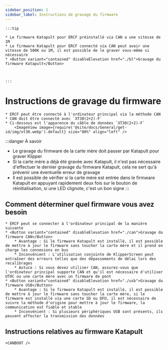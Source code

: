 ```yaml
---
sidebar_position: 1
sidebar_label: Instructions de gravage du firmware
---
```







    :::tip

    * Le firmware Katapult pour ERCF préinstallé via CAN a une vitesse de 1M
    * Le firmware Katapult pour ERCF connecté via CAN peut avoir une vitesse de 500K ou 1M, il est possible de le graver vous-même si nécessaire
    * <Button variant="contained" disableElevation href="./bl">Gravage du firmware Katapult</Button>



    :::

# Instructions de gravage du firmware

    * ERCF peut être connecté à l'ordinateur principal via la méthode CAN
    * CAN doit être connecté avec `XT30(2+2)-F`
    * Ci-dessous est l'apparence du câble de données `XT30(2+2)-F`
        <ImageView image={require('@site/docs/General/get-id/img/xt30.webp').default} size="80%" align="left" />

:::danger À savoir
* Le gravage du firmware de la carte mère doit passer par Katapult pour graver Klipper
* Si la carte mère a déjà été gravée avec Katapult, il n'est pas nécessaire d'effectuer le dernier gravage du firmware Katapult, cela ne sert qu'à prévenir une éventuelle erreur de gravage
* Il est possible de vérifier si la carte mère est entrée dans le firmware Katapult en appuyant rapidement deux fois sur le bouton de réinitialisation, si une LED clignote, c'est un bon signe
:::

## Comment déterminer quel firmware vous avez besoin

    * ERCF peut se connecter à l'ordinateur principal de la manière suivante
    * <Button variant="contained" disableElevation href="./can">Gravage du firmware CAN</Button>
        * Avantage : Si le firmware Katapult est installé, il est possible de mettre à jour le firmware sans toucher la carte mère et il prend en charge les connexions en bus
        * Inconvénient : L'utilisation conjointe de KlipperScreen peut entraîner des erreurs telles que des dépassements de délai lors des recalibrages
        * Astuce : Si vous devez utiliser CAN, assurez-vous que l'ordinateur principal supporte CAN et qu'il est nécessaire d'utiliser UTOC ou une carte mère avec un firmware de pont
    * <Button variant="contained" disableElevation href="./usb">Gravage du firmware USB</Button>
        * Avantage : Si le firmware Katapult est installé, il est possible de mettre à jour le firmware sans toucher la carte mère, si le firmware est installé via une carte SD ou DFU, il est nécessaire de suivre la méthode d'origine pour mettre à jour le firmware, la communication est fiable et stable
        * Inconvénient : Si plusieurs périphériques USB sont présents, ils peuvent affecter la transmission des données

## Instructions relatives au firmware Katapult

    <CANBOOT />
